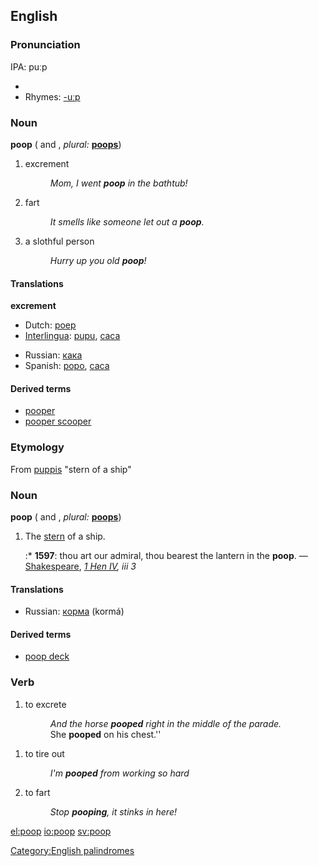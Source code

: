 {{rfc|Need to be split by level-3 etymology headings. Each needs separate pronunciation section as homonym 1 uses a short oo in Australia but homonym 2 always uses long oo}}
==English==
[[Category:English palindromes]]
===Pronunciation===
IPA: puːp
*{{audio|En-ca-poop.ogg|Audio (CA)}}
*Rhymes: [[Rhymes:English:-uːp|-uːp]]

===Noun===
'''poop'''  ({{uncountable}} and {{countable}}, ''plural:'' '''[[poops]]''')

# excrement
#:''Mom, I went '''poop''' in the bathtub!''
# fart
#:''It smells like someone let out a '''poop'''.''
# a slothful person
#:''Hurry up you old '''poop'''!'' 

====Translations====
'''excrement'''
{{top}}
*Dutch: [[poep]]
*[[Interlingua]]: [[pupu]], [[caca]]
{{mid}}
*Russian: [[кака#Russian|кака]] {{f}}
*Spanish: [[popo]], [[caca]]
{{bottom}}

====Derived terms====
* [[pooper]]
* [[pooper scooper]]

===Etymology===
From {{L.}} [[puppis]] "stern of a ship"

===Noun===
'''poop'''  ({{uncountable}} and {{countable}}, ''plural:'' '''[[poops]]''')

# The [[stern]] of a ship.
#:* '''1597''': thou art our admiral, thou bearest the lantern in the '''poop'''. — [[Shakespeare]], ''[http://en.wikisource.org/wiki/The_First_Part_of_King_Henry_the_Fourth 1 Hen IV], iii 3''

====Translations====
*Russian: [[корма]] (kormá) {{f}}

====Derived terms====
*[[poop deck]]

===Verb===
{{en-verb}}

# to excrete
#:''And the horse '''pooped''' right in the middle of the parade.''
#:She '''pooped''' on his chest.''

# to tire out
#:''I'm '''pooped''' from working so hard''
# to fart
#:''Stop '''pooping''', it stinks in here!''

[[el:poop]]
[[io:poop]]
[[sv:poop]]